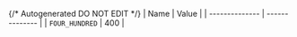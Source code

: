 {/* Autogenerated DO NOT EDIT  */}
| Name           | Value          |
| -------------- | -------------- |
| `FOUR_HUNDRED` | 400            |